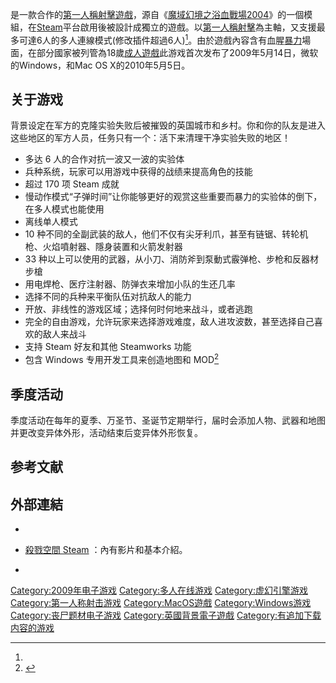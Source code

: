{{noteTA
|G1=Games
}}
{{Infobox VG
| title        = 殺戮空間
| english      = Killing Floor
| developer    = Tripwire Interactive<ref name="gamer.com">{{cite news|title=殺戮空間|url=http://acg.gamer.com.tw/acgDetail.php?s=26958|publisher=巴哈姆特|accessdate=2010-10-09|archive-date=2019-06-24|archive-url=https://web.archive.org/web/20190624090146/https://acg.gamer.com.tw/acgDetail.php?s=26958|dead-url=no}}</ref>
| publisher    = Tripwire Interactive <ref name="gamer.com" />
| designer     = 
| composer     = 
| engine       = 大幅修改的[[虚幻引擎|虚幻引擎]]2.5
| released     = 2009年5月14日<ref name="gamer.com" />
| genre        = [[第一人稱射擊遊戲|第一人稱射擊遊戲]]、[[恐怖遊戲|恐怖遊戲]]
| modes        = [[单人游戏|单人游戏]]、[[多人游戏|多人游戏]]
| platforms    = [[Microsoft_Windows|Microsoft Windows]]<br />[[Mac_OS_X|Mac OS X]]<br />[[Linux|Linux]]
}}
{{Vgname|1=殺戮空間|en=Killing Floor|italic=no}}是一款合作的[[第一人稱射擊遊戲|第一人稱射擊遊戲]]，源自《[[魔域幻境之浴血戰場2004|魔域幻境之浴血戰場2004]]》的一個模組，在[[Steam|Steam]]平台啟用後被設計成獨立的遊戲。以[[第一人称射击游戏|第一人稱射擊]]為主軸，又支援最多可達6人的多人連線模式(修改插件超過6人)<ref name="gamer.com" />。由於遊戲內容含有血腥[[暴力|暴力]]場面，在部分國家被列管為18歲[[成人遊戲|成人遊戲]]此游戏首次发布了2009年5月14日，微软的Windows，和Mac OS X的2010年5月5日。

== 关于游戏 ==
背景设定在军方的克隆实验失败后被摧毁的英国城市和乡村。你和你的队友是进入这些地区的军方人员，任务只有一个：活下来清理干净实验失败的地区！
* 多达 6 人的合作对抗一波又一波的实验体
* 兵种系统，玩家可以用游戏中获得的战绩来提高角色的技能
* 超过 170 项 Steam 成就
* 慢动作模式“子弹时间”让你能够更好的观赏这些重要而暴力的实验体的倒下，在多人模式也能使用
* 离线单人模式
* 10 种不同的全副武装的敌人，他们不仅有尖牙利爪，甚至有链锯、转轮机枪、火焰噴射器、隱身装置和火箭发射器
* 33 种以上可以使用的武器，从小刀、消防斧到泵動式霰弹枪、步枪和反器材步槍
* 用电焊枪、医疗注射器、防弹衣来增加小队的生还几率
* 选择不同的兵种来平衡队伍对抗敌人的能力
* 开放、非线性的游戏区域；选择何时何地来战斗，或者逃跑
* 完全的自由游戏，允许玩家来选择游戏难度，敌人进攻波数，甚至选择自己喜欢的敌人来战斗
* 支持 Steam 好友和其他 Steamworks 功能
* 包含 Windows 专用开发工具来创造地图和 MOD<ref name=officialwebsite>{{cite web|url=http://store.steampowered.com/app/1250/|work=Killing Floor Official Web Site|title=Killing Floor on Steam|accessdate=May 6, 2009|archive-date=2019-09-22|archive-url=https://web.archive.org/web/20190922054043/https://store.steampowered.com/app/1250|dead-url=no}}</ref>

== 季度活动 ==
季度活动在每年的夏季、万圣节、圣诞节定期举行，届时会添加人物、武器和地图并更改变异体外形，活动结束后变异体外形恢复。

== 参考文献 ==
{{Reflist}}

== 外部連結 ==
* {{en}}{{official|http://www.killingfloorthegame.com/}}
* {{en}}[http://store.steampowered.com/app/1250/ 殺戮空間 Steam] {{Wayback|url=http://store.steampowered.com/app/1250/ |date=20190922054043 }}：內有影片和基本介紹。
* {{巴哈姆特|17205|殺戮空間}}

{{DEFAULTSORT:Killing Floor}}
[[Category:2009年电子游戏|Category:2009年电子游戏]]
[[Category:多人在线游戏|Category:多人在线游戏]]
[[Category:虚幻引擎游戏|Category:虚幻引擎游戏]]
[[Category:第一人称射击游戏|Category:第一人称射击游戏]]
[[Category:MacOS遊戲|Category:MacOS遊戲]]
[[Category:Windows游戏|Category:Windows游戏]]
[[Category:丧尸题材电子游戏|Category:丧尸题材电子游戏]]
[[Category:英國背景電子遊戲|Category:英國背景電子遊戲]]
[[Category:有追加下载内容的游戏|Category:有追加下载内容的游戏]]